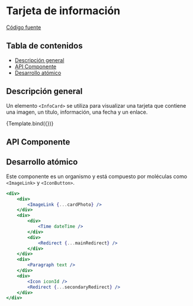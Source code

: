 
<Meta title="Organisms/InfoCard" component={InfoCard} />


# Tarjeta de información

[Código fuente](https://github.com/SGDavid2719/DesignSystem/tree/master/src/stories/organisms/infoCard)

## Tabla de contenidos

-   [Descripción general](#descripción-general)
-   [API Componente](#api-componente)
-   [Desarrollo atómico](#desarrollo-atómico)

## Descripción general

Un elemento `<InfoCard>` se utiliza para visualizar una tarjeta que contiene una imagen, un título, información, una fecha y un enlace.

<Canvas>
    <Story
        name="Default"
        args={{
            cardPhoto: {
                href: "href",
                rel: "next",
                ariaLabel: "logo",
                src: "./assets/logo.png",
                alt: "logo",
            },
            dateTime: new Date(2020, 4, 20),
            mainRedirect: {
                href: "href",
                rel: "next",
                ariaLabel: "mainRedirect",
                children:
                    "1.256 ofertas de trabajo y 589 prácticas extracurriculares, balance del DOIP durante el curso 2021-22",
            },
            secondaryRedirect: {
                href: "href",
                rel: "next",
                ariaLabel: "secondaryRedirect",
                children: "Doip",
            },
            text: "Durante el curso 2021-22, 589 estudiantes han podido realizar prácticas extracurriculares a empresas y se han gestionado 1.256 ofertas laborales. El número de contratos laborales firmados de los que se tiene constancia es de 197.",
            iconId: "tags",
        }}
    >
        {Template.bind({})}
    </Story>
</Canvas>

## API Componente

<Props of={InfoCard} />

## Desarrollo atómico

Este componente es un organismo y está compuesto por moléculas como `<ImageLink>` y `<IconButton>`.

```jsx
<div>
    <div>
        <ImageLink {...cardPhoto} />
    </div>
    <div>
        <div>
            <Time dateTime />
        </div>
        <div>
            <Redirect {...mainRedirect} />
        </div>
    </div>
    <div>
        <Paragraph text />
    </div>
    <div>
        <Icon iconId />
        <Redirect {...secondaryRedirect} />
    </div>
</div>
```
